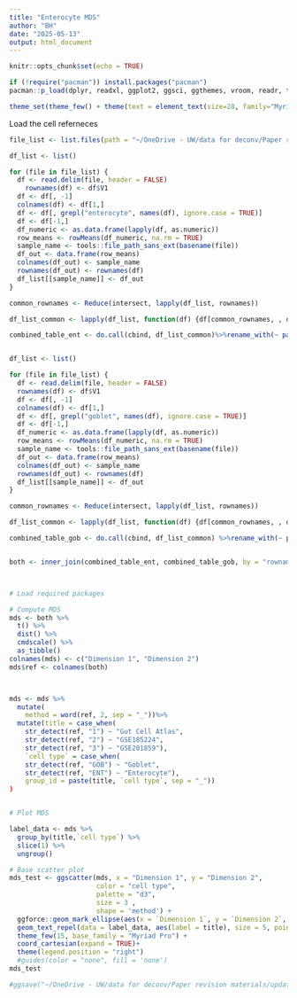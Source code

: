 ```yaml
---
title: "Enterocyte MDS"
author: "BH"
date: "2025-05-13"
output: html_document
---
```


```r
knitr::opts_chunk$set(echo = TRUE)
```

```r

if (!require("pacman")) install.packages("pacman")
pacman::p_load(dplyr, readxl, ggplot2, ggsci, ggthemes, vroom, readr, tidyverse, DWLS, stringr, Metrics, ggrepel, magrittr,ggpubr, ggforce)

theme_set(theme_few() + theme(text = element_text(size=28, family="Myriad Pro")))

```



Load the cell referneces
```r

file_list <- list.files(path = "~/OneDrive - UW/data for deconv/Paper revision materials/DATA/cpm/GUT/Gut_cellRefs", pattern = "*.txt", full.names = TRUE)

df_list <- list()

for (file in file_list) {
  df <- read.delim(file, header = FALSE)
    rownames(df) <- df$V1
  df <- df[, -1]
  colnames(df) <- df[1,]
  df <- df[, grepl("enterocyte", names(df), ignore.case = TRUE)]
  df <- df[-1,]
  df_numeric <- as.data.frame(lapply(df, as.numeric))
  row_means <- rowMeans(df_numeric, na.rm = TRUE)
  sample_name <- tools::file_path_sans_ext(basename(file))
  df_out <- data.frame(row_means)
  colnames(df_out) <- sample_name
  rownames(df_out) <- rownames(df)
  df_list[[sample_name]] <- df_out
}

common_rownames <- Reduce(intersect, lapply(df_list, rownames))

df_list_common <- lapply(df_list, function(df) {df[common_rownames, , drop = FALSE]})

combined_table_ent <- do.call(cbind, df_list_common)%>%rename_with(~ paste0(., "_ENT"))%>%rownames_to_column("rowname")


df_list <- list()

for (file in file_list) {
  df <- read.delim(file, header = FALSE)
  rownames(df) <- df$V1
  df <- df[, -1]
  colnames(df) <- df[1,]
  df <- df[, grepl("goblet", names(df), ignore.case = TRUE)]
  df <- df[-1,]
  df_numeric <- as.data.frame(lapply(df, as.numeric))
  row_means <- rowMeans(df_numeric, na.rm = TRUE)
  sample_name <- tools::file_path_sans_ext(basename(file))
  df_out <- data.frame(row_means)
  colnames(df_out) <- sample_name
  rownames(df_out) <- rownames(df)
  df_list[[sample_name]] <- df_out
}

common_rownames <- Reduce(intersect, lapply(df_list, rownames))

df_list_common <- lapply(df_list, function(df) {df[common_rownames, , drop = FALSE]})

combined_table_gob <- do.call(cbind, df_list_common) %>%rename_with(~ paste0(., "_GOB"))%>%rownames_to_column("rowname")


both <- inner_join(combined_table_ent, combined_table_gob, by = "rowname")%>%column_to_rownames("rowname")




```

```r

# Load required packages

# Compute MDS
mds <- both %>%
  t() %>%
  dist() %>%          
  cmdscale() %>%
  as_tibble()
colnames(mds) <- c("Dimension 1", "Dimension 2")
mds$ref <- colnames(both)



mds <- mds %>%
  mutate(
    method = word(ref, 2, sep = "_"))%>%
  mutate(title = case_when(
    str_detect(ref, "1") ~ "Gut Cell Atlas",
    str_detect(ref, "2") ~ "GSE185224",
    str_detect(ref, "3") ~ "GSE201859"),
    `cell type` = case_when(
    str_detect(ref, "GOB") ~ "Goblet",
    str_detect(ref, "ENT") ~ "Enterocyte"),
    group_id = paste(title, `cell type`, sep = "_"))
)


# Plot MDS

label_data <- mds %>%
  group_by(title,`cell type`) %>%
  slice(1) %>% 
  ungroup()

# Base scatter plot
mds_test <- ggscatter(mds, x = "Dimension 1", y = "Dimension 2", 
                      color = "cell type",
                      palette = "d3",
                      size = 3 ,
                      shape = 'method') +
  ggforce::geom_mark_ellipse(aes(x = `Dimension 1`, y = `Dimension 2`, group = group_id, label = NULL), expand = unit(3, "mm"), linetype = "dashed", color = "black", alpha = 0.5,fill = NA) +
  geom_text_repel(data = label_data, aes(label = title), size = 5, point.padding = 1.6, box.padding = 1.4, segment.color = NA,force = 2,family = "Myriad Pro") +
  theme_few(15, base_family = "Myriad Pro") +
  coord_cartesian(expand = TRUE)+
  theme(legend.position = "right") 
  #guides(color = "none", fill = 'none')
mds_test

#ggsave("~/OneDrive - UW/data for deconv/Paper revision materials/updated_figures/mds_gut.png",mds_test, width = 9, height = 5, units = "in")

```

